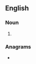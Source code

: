==English==

===Noun===
{{head|en|noun plural form}}

# {{plural of|puncher|lang=en}}

===Anagrams===
* {{anagrams|en|a=cehnprsu|crush pen|sunperch}}